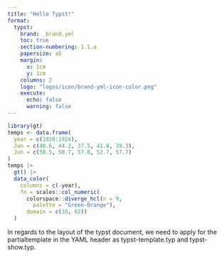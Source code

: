 ```yaml
---
title: "Hello Typst!"
format:
  typst:
    brand: _brand.yml
    toc: true
    section-numbering: 1.1.a
    papersize: a5
    margin:
      x: 1cm
      y: 1cm
    columns: 2
    logo: "logos/icon/brand-yml-icon-color.png"
    execute:
      echo: false
      warning: false
---
```




```{=typst}
#rect(fill: brand-color.primary)
```


```{=typst} 
#set par(justify: true)

== Background 
In the case of glaciers, fluid dynamics principles can be used to understand how the movement and behavior of the ice is influenced by factors such as temperature, pressure, and the presence of other fluids (such as water).
```


```r
library(gt)
temps <- data.frame(
  year = c(1920:1924),
  Jan = c(40.6, 44.2, 37.5, 41.8, 39.3), 
  Jun = c(58.5, 58.7, 57.8, 52.7, 57.7)
)
temps |>
  gt() |> 
  data_color(
    columns = c(-year),
    fn = scales::col_numeric(
      colorspace::diverge_hcl(n = 9,
        palette = "Green-Orange"),
      domain = c(35, 62))
  )

```


In regards to the layout of the typst document, we need to apply for the partialtemplate in the YAML header as typst-template.typ and typst-show.typ.    